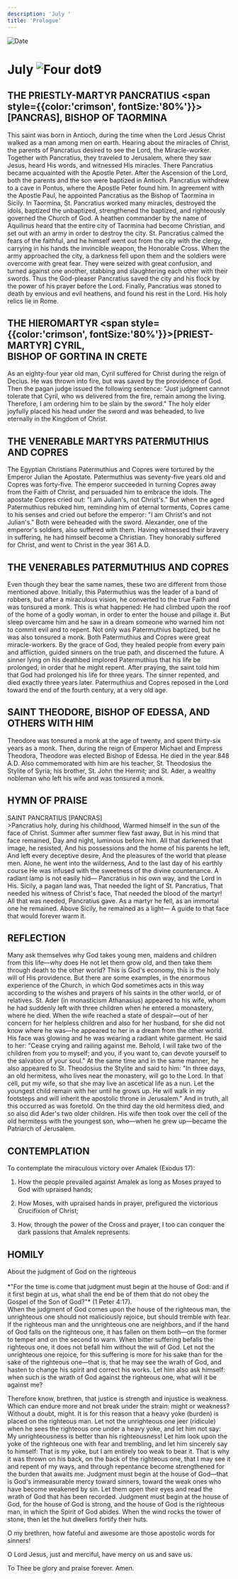 ```yaml
---
description: 'July '
title: 'Prologue'
---
```


<RunningHead />
<Image src="/title-imprint.png" height={68} width={50} alt="Date" className="title-imprint"/>

# <div id="date">July <Image className="four-dot" src="/four-dot.png" height={15} width={15} alt="Four dot" />9</div>

## THE PRIESTLY-MARTYR PANCRATIUS <span style={{color:'crimson', fontSize:'80%'}}>[PANCRAS]</span>, BISHOP OF TAORMINA

This saint was born in Antioch, during the time when the Lord Jesus Christ walked as a man among men on earth. Hearing about the miracles of Christ, the parents of Pancratius desired to see the Lord, the Miracle-worker. Together with Pancratius, they traveled to Jerusalem, where they saw Jesus, heard His words, and witnessed His miracles. There Pancratius became acquainted with the Apostle Peter. After the Ascension of the Lord, both the parents and the son were baptized in Antioch. Pancratius withdrew to a cave in Pontus, where the Apostle Peter found him. In agreement with the Apostle Paul, he appointed Pancratius as the Bishop of Taormina in Sicily. In Taormina, St. Pancratius worked many miracles, destroyed the idols, baptized the unbaptized, strengthened the baptized, and righteously governed the Church of God. A heathen commander by the name of Aquilinus heard that the entire city of Taormina had become Christian, and set out with an army in order to destroy the city. St. Pancratius calmed the fears of the faithful, and he himself went out from the city with the clergy, carrying in his hands the invincible weapon, the Honorable Cross. When the army approached the city, a darkness fell upon them and the soldiers were overcome with great fear. They were seized with great confusion, and turned against one another, stabbing and slaughtering each other with their swords. Thus the God-pleaser Pancratius saved the city and his flock by the power of his prayer before the Lord. Finally, Pancratius was stoned to death by envious and evil heathens, and found his rest in the Lord. His holy relics lie in Rome.

## THE HIEROMARTYR <span style={{color:'crimson', fontSize:'80%'}}>[PRIEST-MARTYR]</span> CYRIL,<br />BISHOP OF GORTINA IN CRETE

As an eighty-four year old man, Cyril suffered for Christ during the reign of Decius. He was thrown into fire, but was saved by the providence of God. Then the pagan judge issued the following sentence: "Just judgment cannot tolerate that Cyril, who ws delivered from the fire, remain among the living. Therefore, I am ordering him to be slain by the sword." The holy elder joyfully placed his head under the sword and was beheaded, to live eternally in the Kingdom of Christ.

## THE VENERABLE MARTYRS PATERMUTHIUS AND COPRES

The Egyptian Christians Patermuthius and Copres were tortured by the Emperor Julian the Apostate. Patermuthius was seventy-five years old and Copres was forty-five. The emperor succeeded in turning Copres away from the Faith of Christ, and persuaded him to embrace the idols. The apostate Copres cried out: "I am Julian's, not Christ's." But when the aged Patermuthius rebuked him, reminding him of eternal torments, Copres came to his senses and cried out before the emperor: "I am Christ's and not Julian's." Both were beheaded with the sword. Alexander, one of the emperor's soldiers, also suffered with them. Having witnessed their bravery in suffering, he had himself become a Christian. They honorably suffered for Christ, and went to Christ in the year 361 A.D.

## THE VENERABLES PATERMUTHIUS AND COPRES

Even though they bear the same names, these two are different from those mentioned above. Initially, this Patermuthius was the leader of a band of robbers, but after a miraculous vision, he converted to the true Faith and was tonsured a monk. This is what happened: He had climbed upon the roof of the home of a godly woman, in order to enter the house and pillage it. But sleep overcame him and he saw in a dream someone who warned him not to commit evil and to repent. Not only was Patermuthius baptized, but he was also tonsured a monk. Both Patermuthius and Copres were great miracle-workers. By the grace of God, they healed people from every pain and affliction, guided sinners on the true path, and discerned the future. A sinner lying on his deathbed implored Patermuthius that his life be prolonged, in order that he might repent. After praying, the saint told him that God had prolonged his life for three years. The sinner repented, and died exactly three years later. Patermuthius and Copres reposed in the Lord toward the end of the fourth century, at a very old age.

## SAINT THEODORE, BISHOP OF EDESSA, AND OTHERS WITH HIM

Theodore was tonsured a monk at the age of twenty, and spent thirty-six years as a monk. Then, during the reign of Emperor Michael and Empress Theodora, Theodore was elected Bishop of Edessa. He died in the year 848 A.D. Also commemorated with him are his teacher, St. Theodosius the Stylite of Syria; his brother, St. John the Hermit; and St. Ader, a wealthy nobleman who left his wife and was tonsured a monk.


## HYMN OF PRAISE
<div style={{textAlign:'center', color:'crimson', fontWeight:'bold'}}>
SAINT PANCRATIUS [PANCRAS]
</div>
>Pancratius holy, during his childhood,  
Warmed himself in the sun of the face of Christ.  
Summer after summer flew fast away,  
But in his mind that face remained,  
Day and night, luminous before him.  
All that darkened that image, he resisted,  
And his possessions and the home of his parents he left,  
And left every deceptive desire,  
And the pleasures of the world that please men.  
Alone, he went into the wilderness,  
And to the last day of his earthly course  
He was infused with the sweetness of the divine countenance.  
A radiant lamp is not easily hid—  
Pancratius in his own way, and the Lord in His.  
Sicily, a pagan land was,  
That needed the light of St. Pancratius,  
That needed his witness of Christ's face,  
That needed the blood of the martyr!  
All that was needed, Pancratius gave.  
As a martyr he fell, as an immortal one he remained.  
Above Sicily, he remained as a light—  
A guide to that face that would forever warm it.  


## REFLECTION

Many ask themselves why God takes young men, maidens and children from this life—why does He not let them grow old, and then take them through death to the other world? This is God's economy, this is the holy will of His providence. But there are some examples, in the enormous experience of the Church, in which God sometimes acts in this way according to the wishes and prayers of his saints in the other world, or of relatives. St. Ader (in monasticism Athanasius) appeared to his wife, whom he had suddenly left with three children when he entered a monastery, where he died. When the wife reached a state of despair—out of her concern for her helpless children and also for her husband, for she did not know where he was—he appeared to her in a dream from the other world. His face was glowing and he was wearing a radiant white garment. He said to her: "Cease crying and railing against me. Behold, I will take two of the children from you to myself; and you, if you want to, can devote yourself to the salvation of your soul." At the same time and in the same manner, he also appeared to St. Theodosius the Stylite and said to him: "In three days, an old hermitess, who lives near the monastery, will go to the Lord. In that cell, put my wife, so that she may live an ascetical life as a nun. Let the youngest child remain with her until he grows up. He will walk in my footsteps and will inherit the apostolic throne in Jerusalem." And in truth, all this occurred as was foretold. On the third day the old hermitess died, and so also did Ader's two older children. His wife then took over the cell of the old hermitess with the youngest son, who—when he grew up—became the Patriarch of Jerusalem.


## CONTEMPLATION

To contemplate the miraculous victory over Amalek (Exodus 17):

1. How the people prevailed against Amalek as long as Moses prayed to God with upraised hands;

2. How Moses, with upraised hands in prayer, prefigured the victorious Crucifixion of Christ;

3. How, through the power of the Cross and prayer, I too can conquer the dark passions that Amalek represents.


## HOMILY
<div style={{textAlign:'center', color:'crimson', fontWeight:'bold'}}>
About the judgment of God on the righteous
</div>
<br />
<div style={{textAlign:'right'}}>
*"For the time is come that judgment must begin at the house of God: and if it first begin at us, what shall the end be of them that do not obey the Gospel of the Son of God?"* (1 Peter 4:17).
</div>
When the judgment of God comes upon the house of the righteous man, the unrighteous one should not maliciously rejoice, but should tremble with fear. If the righteous man and the unrighteous one are neighbors, and if the hand of God falls on the righteous one, it has fallen on them both—on the former to temper and on the second to warn. When bitter suffering befalls the righteous one, it does not befall him without the will of God. Let not the unrighteous one rejoice, for this suffering is more for his sake than for the sake of the righteous one—that is, that he may see the wrath of God, and hasten to change his spirit and correct his works. Let him also ask himself: when such is the wrath of God against the righteous one, what will it be against me?

Therefore know, brethren, that justice is strength and injustice is weakness. Which can endure more and not break under the strain: might or weakness? Without a doubt, might. It is for this reason that a heavy yoke (burden) is placed on the righteous man. Let not the unrighteous one jeer (ridicule) when he sees the righteous one under a heavy yoke, and let him not say: My unrighteousness is better than his righteousness! Let him look upon the yoke of the righteous one with fear and trembling, and let him sincerely say to himself: That is my yoke, but I am entirely too weak to bear it. That is why it was thrown on his back, on the back of the righteous one, that I may see it and repent of my ways, and through repentance become strengthened for the burden that awaits me. Judgment must begin at the house of God—that is God's immeasurable mercy toward sinners, toward the weak ones who have become weakened by sin. Let them open their eyes and read the wrath of God that has been recorded. Judgment must begin at the house of God, for the house of God is strong, and the house of God is the righteous man, in which the Spirit of God abides. When the wind rocks the tower of stone, then let the hut dwellers fortify their huts.

O my brethren, how fateful and awesome are those apostolic words for sinners!

O Lord Jesus, just and merciful, have mercy on us and save us.

To Thee be glory and praise forever. Amen.